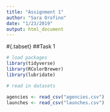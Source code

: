 ```yaml
---
title: "Assignment 1"
author: "Sara Orofino"
date: "1/23/2019"
output: html_document
---
```



#{.tabset}
##Task 1

```r
# load packages
library(tidyverse)
library(RColorBrewer)
library(lubridate)

# read in datasets 

agencies <- read_csv("agencies.csv")
launches <- read_csv("launches.csv")
```


